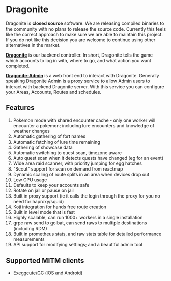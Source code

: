 # Dragonite

Dragonite is **closed source** software. We are releasing compiled binaries to the community with no plans to release the source code. Currently this feels like the correct approach to make sure we are able to maintain this project. If you do not like this decision you are welcome to continue using other alternatives in the market.

[**Dragonite**](https://github.com/UnownHash/Dragonite-Public) is our backend controller. In short, Dragonite tells the game which accounts to log in with, where to go, and what action you want completed.

[**Dragonite-Admin**](https://github.com/UnownHash/Dragonite-Public) is a web front end to interact with Dragonite. Generally speaking Dragonite Admin is a proxy service to allow Admin users to interact with backend Dragonite server. With this service you can configure your Areas, Accounts, Routes and schedules.

## Features

1. Pokemon mode with shared encounter cache - only one worker will encounter a pokemon; including lure encounters and knowledge of weather changes
1. Automatic gathering of fort names
1. Automatic fetching of lure time remaining
1. Gathering of showcase data
1. Automatic switching to quest scan, timezone aware
1. Auto quest scan when it detects quests have changed (eg for an event)
1. Wide area raid scanner, with priority jumping for egg hatches
1. "Scout" support for scan on demand from reactmap
1. Dynamic scaling of route splits in an area when devices drop out
1. Low CPU usage
1. Defaults to keep your accounts safe
1. Rotate on jail or pause on jail
1. Built in proxy support (ie it calls the login through the proxy for you no need for haproxy/squid)
1. Koji integration for hands free route creation
1. Built in level mode that is fast
1. Highly scalable, can run 1000+ workers in a single installation
1. grpc raw send to golbat, can send raws to multiple destinations (including RDM)
1. Built in prometheus stats, and raw stats table for detailed performance measurements
1. API support for modifying settings; and a beautiful admin tool

## Supported MITM clients

- [Exeggcute/GC](https://jorgschulze73.github.io/gc-docs/) (iOS and Android)
